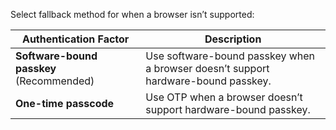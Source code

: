 Select fallback method for when a browser isn’t supported:

| Authentication Factor | Description |
| --- | --- |
| **Software-bound passkey** (Recommended) | Use software-bound passkey when a browser doesn’t support hardware-bound passkey. |
| **One-time passcode** | Use OTP when a browser doesn’t support hardware-bound passkey. |